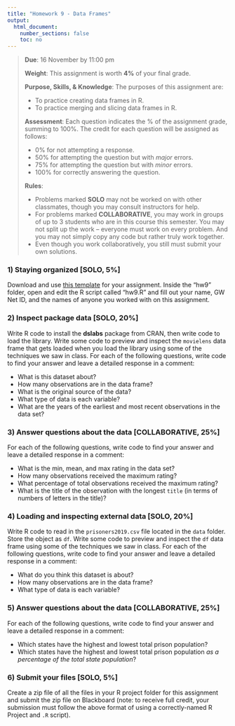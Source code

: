 ```yaml
---
title: "Homework 9 - Data Frames"
output:
  html_document:
    number_sections: false
    toc: no
---
```


> **Due**: 16 November by 11:00 pm
>
> **Weight**: This assignment is worth **4%** of your final grade.
>
> **Purpose, Skills, & Knowledge**: The purposes of this assignment are:
>
> - To practice creating data frames in R.
> - To practice merging and slicing data frames in R.
>
> **Assessment**: Each question indicates the % of the assignment grade, summing to 100%. The credit for each question will be assigned as follows:
>
> - 0% for not attempting a response.
> - 50% for attempting the question but with _major_ errors.
> - 75% for attempting the question but with _minor_ errors.
> - 100% for correctly answering the question.
>
> **Rules**:
>
> - Problems marked **SOLO** may not be worked on with other classmates, though you may consult instructors for help.
> - For problems marked **COLLABORATIVE**, you may work in groups of up to 3 students who are in this course this semester. You may not split up the work -- everyone must work on every problem. And you may not simply copy any code but rather truly work together.
> - Even though you work collaboratively, you still must submit your own solutions.

### 1) Staying organized [SOLO, 5%]

Download and use [this template](templates/hw9.zip) for your assignment. Inside the "hw9" folder, open and edit the R script called "hw9.R" and fill out your name, GW Net ID, and the names of anyone you worked with on this assignment.

### 2) Inspect package data [SOLO, 20%]

Write R code to install the **dslabs** package from CRAN, then write code to load the library. Write some code to preview and inspect the `movielens` data frame that gets loaded when you load the library using some of the techniques we saw in class. For each of the following questions, write code to find your answer and leave a detailed response in a comment:

- What is this dataset about?
- How many observations are in the data frame?
- What is the original source of the data?
- What type of data is each variable?
- What are the years of the earliest and most recent observations in the data set?

### 3) Answer questions about the data [COLLABORATIVE, 25%]

For each of the following questions, write code to find your answer and leave a detailed response in a comment:

- What is the min, mean, and max rating in the data set?
- How many observations received the maximum rating?
- What percentage of total observations received the maximum rating?
- What is the title of the observation with the longest `title` (in terms of numbers of letters in the title)?

### 4) Loading and inspecting external data [SOLO, 20%]

Write R code to read in the `prisoners2019.csv` file located in the `data` folder. Store the object as `df`. Write some code to preview and inspect the `df` data frame using some of the techniques we saw in class. For each of the following questions, write code to find your answer and leave a detailed response in a comment:

- What do you think this dataset is about?
- How many observations are in the data frame?
- What type of data is each variable?

### 5) Answer questions about the data [COLLABORATIVE, 25%]

For each of the following questions, write code to find your answer and leave a detailed response in a comment:

- Which states have the highest and lowest total prison population?
- Which states have the highest and lowest total prison population _as a percentage of the total state population_?

### 6) Submit your files [SOLO, 5%]

Create a zip file of all the files in your R project folder for this assignment and submit the zip file on Blackboard (note: to receive full credit, your submission must follow the above format of using a correctly-named R Project and `.R` script).
